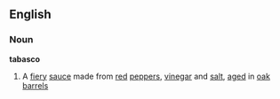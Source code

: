 ==English==
===Noun===
{{wikipedia}}
'''tabasco'''
#A [[fiery]] [[sauce]] made from [[red]] [[pepper]]s, [[vinegar]] and [[salt]], [[age]]d in [[oak]] [[barrel]]s